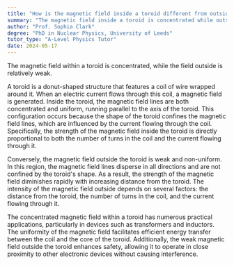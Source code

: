 ```yaml
---
title: "How is the magnetic field inside a toroid different from outside?"
summary: "The magnetic field inside a toroid is concentrated while outside it is weak."
author: "Prof. Sophia Clark"
degree: "PhD in Nuclear Physics, University of Leeds"
tutor_type: "A-Level Physics Tutor"
date: 2024-05-17
---
```


The magnetic field within a toroid is concentrated, while the field outside is relatively weak.

A toroid is a donut-shaped structure that features a coil of wire wrapped around it. When an electric current flows through this coil, a magnetic field is generated. Inside the toroid, the magnetic field lines are both concentrated and uniform, running parallel to the axis of the toroid. This configuration occurs because the shape of the toroid confines the magnetic field lines, which are influenced by the current flowing through the coil. Specifically, the strength of the magnetic field inside the toroid is directly proportional to both the number of turns in the coil and the current flowing through it.

Conversely, the magnetic field outside the toroid is weak and non-uniform. In this region, the magnetic field lines disperse in all directions and are not confined by the toroid's shape. As a result, the strength of the magnetic field diminishes rapidly with increasing distance from the toroid. The intensity of the magnetic field outside depends on several factors: the distance from the toroid, the number of turns in the coil, and the current flowing through it.

The concentrated magnetic field within a toroid has numerous practical applications, particularly in devices such as transformers and inductors. The uniformity of the magnetic field facilitates efficient energy transfer between the coil and the core of the toroid. Additionally, the weak magnetic field outside the toroid enhances safety, allowing it to operate in close proximity to other electronic devices without causing interference.
    